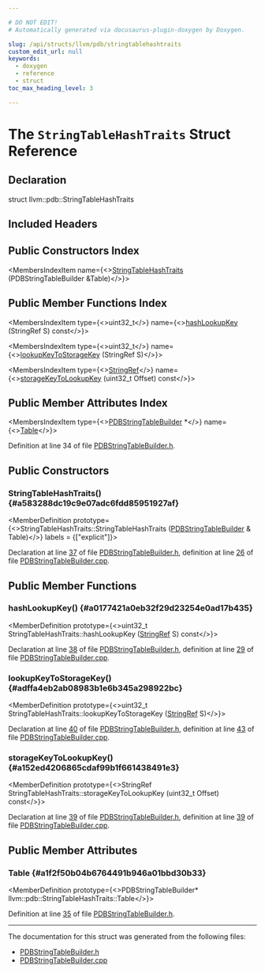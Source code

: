 ```yaml
---

# DO NOT EDIT!
# Automatically generated via docusaurus-plugin-doxygen by Doxygen.

slug: /api/structs/llvm/pdb/stringtablehashtraits
custom_edit_url: null
keywords:
  - doxygen
  - reference
  - struct
toc_max_heading_level: 3

---
```





# The `StringTableHashTraits` Struct Reference

<DoxygenPage pluginConfig={pluginConfig}>



## Declaration

<CodeBlock>struct llvm::pdb::StringTableHashTraits</CodeBlock>

## Included Headers

<IncludesList>
<IncludesListItem
  filePath="llvm/DebugInfo/PDB/Native/PDBStringTableBuilder.h"
  permalink="/docs/api/files/include/include/llvm/include/llvm/debuginfo/include/llvm/debuginfo/pdb/include/llvm/debuginfo/pdb/native/pdbstringtablebuilder-h"
  isLocal="true" />
</IncludesList>

## Public Constructors Index

<MembersIndex>

<MembersIndexItem
  name={<><a href="#a583288dc19c9e07adc6fdd85951927af">StringTableHashTraits</a> (PDBStringTableBuilder &amp;Table)</>}>
</MembersIndexItem>

</MembersIndex>

## Public Member Functions Index

<MembersIndex>

<MembersIndexItem
  type={<>uint32&#95;t</>}
  name={<><a href="#a0177421a0eb32f29d23254e0ad17b435">hashLookupKey</a> (StringRef S) const</>}>
</MembersIndexItem>

<MembersIndexItem
  type={<>uint32&#95;t</>}
  name={<><a href="#adffa4eb2ab08983b1e6b345a298922bc">lookupKeyToStorageKey</a> (StringRef S)</>}>
</MembersIndexItem>

<MembersIndexItem
  type={<><a href="/docs/api/classes/llvm/stringref">StringRef</a></>}
  name={<><a href="#a152ed4206865cdaf99b1f661438491e3">storageKeyToLookupKey</a> (uint32&#95;t Offset) const</>}>
</MembersIndexItem>

</MembersIndex>

## Public Member Attributes Index

<MembersIndex>

<MembersIndexItem
  type={<><a href="/docs/api/classes/llvm/pdb/pdbstringtablebuilder">PDBStringTableBuilder</a> &#42;</>}
  name={<><a href="#a1f2f50b04b6764491b946a01bbd30b33">Table</a></>}>
</MembersIndexItem>

</MembersIndex>


Definition at line 34 of file <a href="/docs/api/files/include/include/llvm/include/llvm/debuginfo/include/llvm/debuginfo/pdb/include/llvm/debuginfo/pdb/native/pdbstringtablebuilder-h">PDBStringTableBuilder.h</a>.

<SectionDefinition>

## Public Constructors

### StringTableHashTraits() {#a583288dc19c9e07adc6fdd85951927af}

<MemberDefinition
  prototype={<>StringTableHashTraits::StringTableHashTraits (<a href="/docs/api/classes/llvm/pdb/pdbstringtablebuilder">PDBStringTableBuilder</a> &amp; Table)</>}
  labels = {["explicit"]}>

Declaration at line <a href="/docs/api/files/include/include/llvm/include/llvm/debuginfo/include/llvm/debuginfo/pdb/include/llvm/debuginfo/pdb/native/pdbstringtablebuilder-h/#l00037">37</a> of file <a href="/docs/api/files/include/include/llvm/include/llvm/debuginfo/include/llvm/debuginfo/pdb/include/llvm/debuginfo/pdb/native/pdbstringtablebuilder-h">PDBStringTableBuilder.h</a>, definition at line <a href="/docs/api/files/lib/lib/debuginfo/lib/debuginfo/pdb/lib/debuginfo/pdb/native/pdbstringtablebuilder-cpp/#l00026">26</a> of file <a href="/docs/api/files/lib/lib/debuginfo/lib/debuginfo/pdb/lib/debuginfo/pdb/native/pdbstringtablebuilder-cpp">PDBStringTableBuilder.cpp</a>.
</MemberDefinition>

</SectionDefinition>

<SectionDefinition>

## Public Member Functions

### hashLookupKey() {#a0177421a0eb32f29d23254e0ad17b435}

<MemberDefinition
  prototype={<>uint32&#95;t StringTableHashTraits::hashLookupKey (<a href="/docs/api/classes/llvm/stringref">StringRef</a> S) const</>}>

Declaration at line <a href="/docs/api/files/include/include/llvm/include/llvm/debuginfo/include/llvm/debuginfo/pdb/include/llvm/debuginfo/pdb/native/pdbstringtablebuilder-h/#l00038">38</a> of file <a href="/docs/api/files/include/include/llvm/include/llvm/debuginfo/include/llvm/debuginfo/pdb/include/llvm/debuginfo/pdb/native/pdbstringtablebuilder-h">PDBStringTableBuilder.h</a>, definition at line <a href="/docs/api/files/lib/lib/debuginfo/lib/debuginfo/pdb/lib/debuginfo/pdb/native/pdbstringtablebuilder-cpp/#l00029">29</a> of file <a href="/docs/api/files/lib/lib/debuginfo/lib/debuginfo/pdb/lib/debuginfo/pdb/native/pdbstringtablebuilder-cpp">PDBStringTableBuilder.cpp</a>.
</MemberDefinition>

### lookupKeyToStorageKey() {#adffa4eb2ab08983b1e6b345a298922bc}

<MemberDefinition
  prototype={<>uint32&#95;t StringTableHashTraits::lookupKeyToStorageKey (<a href="/docs/api/classes/llvm/stringref">StringRef</a> S)</>}>

Declaration at line <a href="/docs/api/files/include/include/llvm/include/llvm/debuginfo/include/llvm/debuginfo/pdb/include/llvm/debuginfo/pdb/native/pdbstringtablebuilder-h/#l00040">40</a> of file <a href="/docs/api/files/include/include/llvm/include/llvm/debuginfo/include/llvm/debuginfo/pdb/include/llvm/debuginfo/pdb/native/pdbstringtablebuilder-h">PDBStringTableBuilder.h</a>, definition at line <a href="/docs/api/files/lib/lib/debuginfo/lib/debuginfo/pdb/lib/debuginfo/pdb/native/pdbstringtablebuilder-cpp/#l00043">43</a> of file <a href="/docs/api/files/lib/lib/debuginfo/lib/debuginfo/pdb/lib/debuginfo/pdb/native/pdbstringtablebuilder-cpp">PDBStringTableBuilder.cpp</a>.
</MemberDefinition>

### storageKeyToLookupKey() {#a152ed4206865cdaf99b1f661438491e3}

<MemberDefinition
  prototype={<>StringRef StringTableHashTraits::storageKeyToLookupKey (uint32&#95;t Offset) const</>}>

Declaration at line <a href="/docs/api/files/include/include/llvm/include/llvm/debuginfo/include/llvm/debuginfo/pdb/include/llvm/debuginfo/pdb/native/pdbstringtablebuilder-h/#l00039">39</a> of file <a href="/docs/api/files/include/include/llvm/include/llvm/debuginfo/include/llvm/debuginfo/pdb/include/llvm/debuginfo/pdb/native/pdbstringtablebuilder-h">PDBStringTableBuilder.h</a>, definition at line <a href="/docs/api/files/lib/lib/debuginfo/lib/debuginfo/pdb/lib/debuginfo/pdb/native/pdbstringtablebuilder-cpp/#l00039">39</a> of file <a href="/docs/api/files/lib/lib/debuginfo/lib/debuginfo/pdb/lib/debuginfo/pdb/native/pdbstringtablebuilder-cpp">PDBStringTableBuilder.cpp</a>.
</MemberDefinition>

</SectionDefinition>

<SectionDefinition>

## Public Member Attributes

### Table {#a1f2f50b04b6764491b946a01bbd30b33}

<MemberDefinition
  prototype={<>PDBStringTableBuilder&#42; llvm::pdb::StringTableHashTraits::Table</>}>

Definition at line <a href="/docs/api/files/include/include/llvm/include/llvm/debuginfo/include/llvm/debuginfo/pdb/include/llvm/debuginfo/pdb/native/pdbstringtablebuilder-h/#l00035">35</a> of file <a href="/docs/api/files/include/include/llvm/include/llvm/debuginfo/include/llvm/debuginfo/pdb/include/llvm/debuginfo/pdb/native/pdbstringtablebuilder-h">PDBStringTableBuilder.h</a>.
</MemberDefinition>

</SectionDefinition>

<hr/>

The documentation for this struct was generated from the following files:

<ul>
<li><a href="/docs/api/files/include/include/llvm/include/llvm/debuginfo/include/llvm/debuginfo/pdb/include/llvm/debuginfo/pdb/native/pdbstringtablebuilder-h">PDBStringTableBuilder.h</a></li>
<li><a href="/docs/api/files/lib/lib/debuginfo/lib/debuginfo/pdb/lib/debuginfo/pdb/native/pdbstringtablebuilder-cpp">PDBStringTableBuilder.cpp</a></li>
</ul>

</DoxygenPage>
